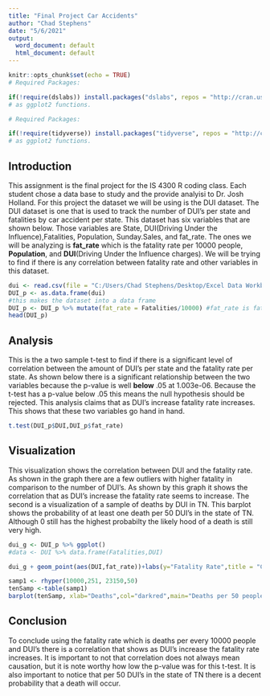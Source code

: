---
title: "Final Project Car Accidents"
author: "Chad Stephens"
date: "5/6/2021"
output:
  word_document: default
  html_document: default
---

```{r setup, include=FALSE}
knitr::opts_chunk$set(echo = TRUE)
# Required Packages:

if(!require(dslabs)) install.packages("dslabs", repos = "http://cran.us.r-project.org") # We need this for read_csv as well
# as ggplot2 functions.


```
```{r include=FALSE}
# Required Packages:

if(!require(tidyverse)) install.packages("tidyverse", repos = "http://cran.us.r-project.org") # We need this for read_csv as well
# as ggplot2 functions.
```

## Introduction
This assignment is the final project for the IS 4300 R coding class. Each student chose a data base to study and the provide analyisi to Dr. Josh Holland. For this project the dataset we will be using is the DUI dataset. The DUI dataset is one that is used to track the number of DUI's per state and fatalities by car accident per state. This dataset has six variables that are shown below. Those variables are State, DUI(Driving Under the Influence),Fatalities, Population, Sunday.Sales, and fat_rate. The ones we will be analyzing is **fat_rate** which is the fatality rate per 10000 people, **Population**, and **DUI**(Driving Under the Influence charges). We will be trying to find if there is any correlation between fatality rate and other variables in this dataset. 
```{r}
dui <- read.csv(file = "C:/Users/Chad Stephens/Desktop/Excel Data Workbooks/DUI.csv",header = TRUE)
DUI_p <- as.data.frame(dui)
#this makes the dataset into a data frame
DUI_p <- DUI_p %>% mutate(fat_rate = Fatalities/10000) #fat_rate is fatalities 10000 people
head(DUI_p)

```
## Analysis
This is the a two sample t-test to find if there is a significant level of correlation between the amount of DUI's per state and the fatality rate per state. As shown below there is a significant relationship between the two variables because the p-value is well **below** .05 at 1.003e-06. Because the t-test has a p-value below .05 this means the null hypothesis should be rejected. This analysis claims that as DUI's increase fatality rate increases. This shows that these two variables go hand in hand.
```{r}
 

t.test(DUI_p$DUI,DUI_p$fat_rate)
```


## Visualization
This visualization shows the correlation between DUI and the fatality rate. As shown in the graph there are a few outliers with higher fatality in comparison to the number of DUI's. As shown by this graph it shows the correlation that as DUI's increase the fatality rate seems to increase. The second is a visualization of a sample of deaths by DUI in TN. This barplot shows the probability of at least one death per 50 DUI's in the state of TN. Although 0 still has the highest probabilty the likely hood of a death is still very high. 


```{r pressure, echo=FALSE}
dui_g <- DUI_p %>% ggplot()
#data <- DUI %>% data.frame(Fatalities,DUI)

dui_g + geom_point(aes(DUI,fat_rate))+labs(y="Fatality Rate",title = "Correlation between Fatality Rate & DUI")

samp1 <- rhyper(10000,251, 23150,50)
tenSamp <-table(samp1)
barplot(tenSamp, xlab="Deaths",col="darkred",main="Deaths per 50 people of all DUI's in TN")
```

## Conclusion
To conclude using the fatality rate which is deaths per every 10000 people and DUI's there is a correlation that shows as DUI's increase the fatality rate increases. It is important to not that correlation does not always mean causation, but it is note worthy how low the p-value was for this t-test. It is also important to notice that per 50 DUI's in the state of TN there is a decent probability that a death will occur.
